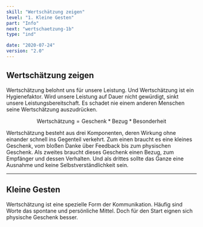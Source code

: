 ```yaml
---
skill: "Wertschätzung zeigen"
level: "1. Kleine Gesten"
part: "Info"
next: "wertschaetzung-1b"
type: "ind"

date: "2020-07-24"
version: "2.0"
---
```




<Row className="tutsegment"> 
<Col>

## Wertschätzung zeigen

Wertschätzung belohnt uns für unsere Leistung. 
Und Wertschätzung ist ein Hygienefaktor. 
Wird unsere Leistung auf Dauer nicht gewürdigt, sinkt unsere Leistungsbereitschaft.
Es schadet nie einem anderen Menschen seine Wertschätzung auszudrücken.

$$
\text{Wertschätzung} = \text{Geschenk} * \text{Bezug} * \text{Besonderheit}
$$

Wertschätzung besteht aus drei Komponenten, deren Wirkung ohne einander schnell ins Gegenteil verkehrt.
Zum einen braucht es eine kleines Geschenk, vom bloßen Danke über Feedback bis zum physischen Geschenk.
Als zweites braucht dieses Geschenk einen Bezug, zum Empfänger und dessen Verhalten.
Und als drittes sollte das Ganze eine Ausnahme und keine Selbstverständlichkeit sein. 

---

## Kleine Gesten

Wertschätzung ist eine spezielle Form der Kommunikation.
Häufig sind Worte das spontane und persönliche Mittel.
Doch für den Start eignen sich physische Geschenk besser.

</Col>
</Row>